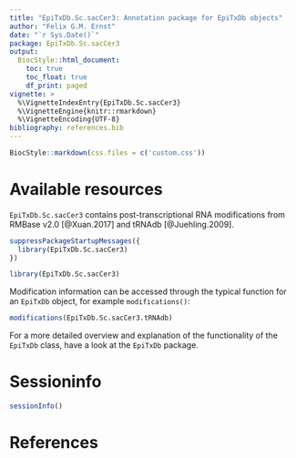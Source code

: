 ```yaml
---
title: "EpiTxDb.Sc.sacCer3: Annotation package for EpiTxDb objects"
author: "Felix G.M. Ernst"
date: "`r Sys.Date()`"
package: EpiTxDb.Sc.sacCer3
output:
  BiocStyle::html_document:
    toc: true
    toc_float: true
    df_print: paged
vignette: >
  %\VignetteIndexEntry{EpiTxDb.Sc.sacCer3}
  %\VignetteEngine{knitr::rmarkdown}
  %\VignetteEncoding{UTF-8}
bibliography: references.bib
---
```


```r
BiocStyle::markdown(css.files = c('custom.css'))
```

# Available resources

`EpiTxDb.Sc.sacCer3` contains post-transcriptional RNA modifications from 
RMBase v2.0 [@Xuan.2017] and tRNAdb [@Juehling.2009].

```r
suppressPackageStartupMessages({
  library(EpiTxDb.Sc.sacCer3)
})
```
```r
library(EpiTxDb.Sc.sacCer3)
```

Modification information can be accessed through the typical function for an
`EpiTxDb` object, for example `modifications()`:

```r
modifications(EpiTxDb.Sc.sacCer3.tRNAdb)
```

For a more detailed overview and explanation of the functionality of the 
`EpiTxDb` class, have a look at the `EpiTxDb` package.

# Sessioninfo

```r
sessionInfo()
```

<a name="References"></a>

# References
